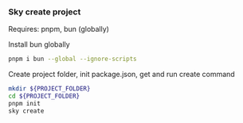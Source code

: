 ### Sky create project
Requires: pnpm, bun (globally)

Install bun globally
```sh
pnpm i bun --global --ignore-scripts
```

Create project folder, init package.json, get and run create command
```sh
mkdir ${PROJECT_FOLDER}
cd ${PROJECT_FOLDER}
pnpm init
sky create
```
